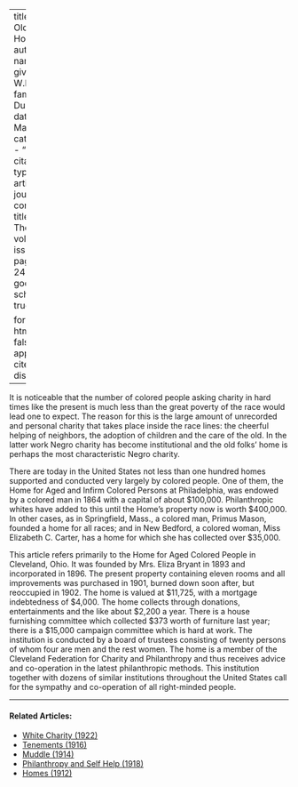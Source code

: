 
---
title: 'An Old Folks'' Home'
author:
  - name:
      given: W.E.B.
      family: Du Bois
date: Mar. 1915
categories: 
  - ""
citation: 
  type: article-journal
  container-title: The Crisis
  volume: 9
  issue: 5
  page: 242-243
google-scholar: true

format:
  html:
    toc: false
    appendix-cite-as: display
---


It is noticeable that the number of colored people asking charity in hard times like the present is much less than the great poverty of the race would lead one to expect. The reason for this is the large amount of unrecorded and personal charity that takes place inside the race lines: the cheerful helping of neighbors, the adoption of children and the care of the old. In the latter work Negro charity has become institutional and the old folks' home is perhaps the most characteristic Negro charity.

There are today in the United States not less than one hundred homes supported and conducted very largely by colored people. One of them, the Home for Aged and Infirm Colored Persons at Philadelphia, was endowed by a colored man in 1864 with a capital of about $100,000. Philanthropic whites have added to this until the Home's property now is worth $400,000. In other cases, as in Springfield, Mass., a colored man, Primus Mason, founded a home for all races; and in New Bedford, a colored woman, Miss Elizabeth C. Carter, has a home for which she has collected over $35,000.

This article refers primarily to the Home for Aged Colored People in Cleveland, Ohio. It was founded by Mrs. Eliza Bryant in 1893 and incorporated in 1896. The present property containing eleven rooms and all improvements was purchased in 1901, burned down soon after, but reoccupied in 1902. The home is valued at $11,725, with a mortgage indebtedness of $4,000. The home collects through donations, entertainments and the like about $2,200 a year. There is a house furnishing committee which collected $373 worth of furniture last year; there is a $15,000 campaign committee which is hard at work. The institution is conducted by a board of trustees consisting of twenty persons of whom four are men and the rest women. The home is a member of the Cleveland Federation for Charity and Philanthropy and thus receives advice and co-operation in the latest philanthropic methods. This institution together with dozens of similar institutions throughout the United States call for the sympathy and co-operation of all right-minded people.

<!-- Similar articles start here -->

<hr>
#### Related Articles:

* [White Charity (1922)](/Volumes/24/02/whitecharity.html)
* [Tenements (1916)](/Volumes/12/02/tenements.html)
* [Muddle (1914)](/Volumes/08/04/muddle.html)
* [Philanthropy and Self Help (1918)](/Volumes/16/03/philanthropy_and_self_help.html)
* [Homes (1912)](/Volumes/03/05/homes.html)

<!-- Similar articles end here -->